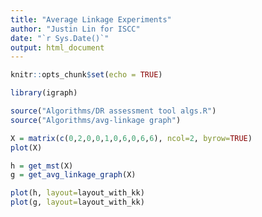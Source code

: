 ```yaml
---
title: "Average Linkage Experiments"
author: "Justin Lin for ISCC"
date: "`r Sys.Date()`"
output: html_document
---
```


```r
knitr::opts_chunk$set(echo = TRUE)

library(igraph)

source("Algorithms/DR assessment tool algs.R")
source("Algorithms/avg-linkage graph")
```

```r
X = matrix(c(0,2,0,0,1,0,6,0,6,6), ncol=2, byrow=TRUE)
plot(X)
```

```r
h = get_mst(X)
g = get_avg_linkage_graph(X)
```

```r
plot(h, layout=layout_with_kk)
plot(g, layout=layout_with_kk)
```

